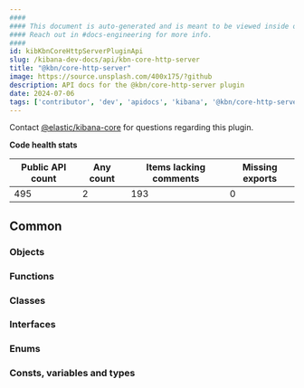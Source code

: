 ```yaml
---
####
#### This document is auto-generated and is meant to be viewed inside our experimental, new docs system.
#### Reach out in #docs-engineering for more info.
####
id: kibKbnCoreHttpServerPluginApi
slug: /kibana-dev-docs/api/kbn-core-http-server
title: "@kbn/core-http-server"
image: https://source.unsplash.com/400x175/?github
description: API docs for the @kbn/core-http-server plugin
date: 2024-07-06
tags: ['contributor', 'dev', 'apidocs', 'kibana', '@kbn/core-http-server']
---
```




Contact [@elastic/kibana-core](https://github.com/orgs/elastic/teams/kibana-core) for questions regarding this plugin.

**Code health stats**

| Public API count  | Any count | Items lacking comments | Missing exports |
|-------------------|-----------|------------------------|-----------------|
| 495 | 2 | 193 | 0 |

## Common

### Objects
<DocDefinitionList data={kbnCoreHttpServerObj.common.objects}/>

### Functions
<DocDefinitionList data={kbnCoreHttpServerObj.common.functions}/>

### Classes
<DocDefinitionList data={kbnCoreHttpServerObj.common.classes}/>

### Interfaces
<DocDefinitionList data={kbnCoreHttpServerObj.common.interfaces}/>

### Enums
<DocDefinitionList data={kbnCoreHttpServerObj.common.enums}/>

### Consts, variables and types
<DocDefinitionList data={kbnCoreHttpServerObj.common.misc}/>

